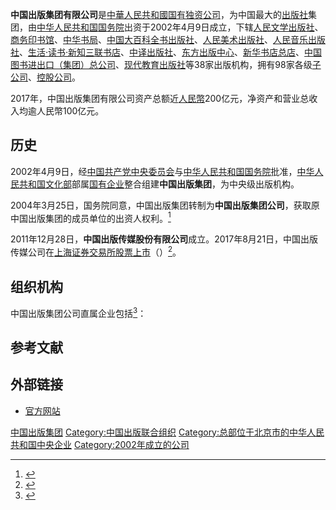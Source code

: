 {{Infobox company
| name = 中国出版集团有限公司
| name_en = China Publishing Group Corp.
| logo = China Publishing Group Corp.png
| logo_size = 
| logo_caption = 
| image =          
| image_size =
| image_caption =
| native_name = 
| native_name_lang = 
| other_name = 
| former_name = 中国出版集团公司
| local_code_name= CN
| local_code = 91110000717802879Y
| type = 有限责任公司(国有独资)
| industry = 新闻和出版业
| foundation = {{Start date and age|2002|4|9}}
| founder = 
| location = {{CHN}}[[北京市|北京市]][[东城区|东城区]][[朝阳门内大街|朝阳门内大街]]甲55号
| area_served = 
| key_people = 董事长：[[黄志坚|黄志坚]]
| products = 
| services = 
| owner = 
| subsid = {{unbulleted list|[[生活·读书·新知三联书店|生活·读书·新知三联书店]]|[[商务印书馆|商务印书馆]]|[[中华书局|中华书局]]}}
| homepage = {{URL|www.cnpubg.com}}
}}

'''中国出版集团有限公司'''是[[中華人民共和國|中華人民共和國]][[国有独资公司|国有独资公司]]，为中国最大的[[出版社|出版社]]集团，由[[中华人民共和国国务院|中华人民共和国国务院]]出资于2002年4月9日成立，下辖[[人民文学出版社|人民文学出版社]]、[[商务印书馆|商务印书馆]]、[[中华书局有限公司|中华书局]]、[[中国大百科全书出版社|中国大百科全书出版社]]、[[人民美术出版社|人民美术出版社]]、[[人民音乐出版社|人民音乐出版社]]、[[生活·读书·新知三联书店|生活·读书·新知三联书店]]、[[中译出版社|中译出版社]]、[[东方出版中心|东方出版中心]]、[[新华书店总店|新华书店总店]]、[[中国图书进出口（集团）总公司|中国图书进出口（集团）总公司]]、[[现代教育出版社|现代教育出版社]]等38家出版机构，拥有98家各级[[子公司|子公司]]、[[控股公司|控股公司]]。

2017年，中国出版集团有限公司资产总额近[[人民幣|人民幣]]200亿元，净资产和营业总收入均逾人民幣100亿元。

==历史==
2002年4月9日，经[[中国共产党中央委员会|中国共产党中央委员会]]与[[中华人民共和国国务院|中华人民共和国国务院]]批准，[[中华人民共和国文化部|中华人民共和国文化部]]部属[[国有企业|国有企业]]整合组建'''中国出版集团'''，为中央级出版机构。

2004年3月25日，国务院同意，中国出版集团转制为'''中国出版集团公司'''，获取原中国出版集团的成员单位的出资人权利。<ref>{{Cite web |url=http://www.gov.cn/xxgk/pub/govpublic/mrlm/200803/t20080328_31860.html |title=国务院关于中国出版集团转制为中国出版集团公司并授权管理国有资产等有关问题的批复 国函〔2004〕22号 |accessdate=2017-03-08 |archive-date=2018-10-15 |archive-url=https://web.archive.org/web/20181015040019/http://www.gov.cn/xxgk/pub/govpublic/mrlm/200803/t20080328_31860.html |dead-url=no }}</ref>

2011年12月28日，'''中国出版传媒股份有限公司'''成立。2017年8月21日，中国出版传媒公司在[[上海证券交易所|上海证券交易所]][[股票上市|股票上市]]（{{sse|601949|name=中国出版}}）<ref>{{cite news |title=中国大百科全书出版社：为一套书而成立 与改革开放同行 |url=http://www.xinhuanet.com/book/2018-08/30/c_129943123.htm |accessdate=2020-11-20 |archive-date=2020-11-27 |archive-url=https://web.archive.org/web/20201127124049/http://www.xinhuanet.com/book/2018-08/30/c_129943123.htm |dead-url=no }}</ref>。

== 组织机构 ==
中国出版集团公司直属企业包括<ref>{{Cite web |url=http://cn.cnpubg.com/overview/organizational.shtml |title=中国出版集团公司组织结构图 |accessdate=2017-03-08 |archive-date=2020-11-04 |archive-url=https://web.archive.org/web/20201104162733/http://cn.cnpubg.com/overview/organizational.shtml |dead-url=no }}</ref>：
{{columns-list|2|
*属于中国出版传媒公司：
** [[人民文学出版社|人民文学出版社]]
** [[商务印书馆|商务印书馆]]
** [[中华书局|中华书局]]
** [[中国大百科全书出版社|中国大百科全书出版社]]
** [[中国美术出版总社|中国美术出版总社]]
** [[人民音乐出版社|人民音乐出版社]]
** [[生活·读书·新知三联书店|生活·读书·新知三联书店]]
** [[中译出版社有限公司|中译出版社有限公司]]
** [[东方出版中心|东方出版中心]]
** [[现代教育出版社|现代教育出版社]]
** [[中国出版传媒商报社|中国出版传媒商报社]]
** [[中国民主法制出版社|中国民主法制出版社]]
** [[华文出版社|华文出版社]]
** [[世界图书出版公司|世界图书出版公司]]
** [[现代出版社|现代出版社]]
** [[北京中新联科技股份有限公司|北京中新联科技股份有限公司]]
** [[北京中版联印刷物资有限公司|北京中版联印刷物资有限公司]]
** [[中版集团数字传媒有限公司|中版集团数字传媒有限公司]]
** [[中版教材有限公司|中版教材有限公司]]
** [[新华联合发行有限公司|新华联合发行有限公司]]
** [[中版国际传媒有限公司|中版国际传媒有限公司]]
** [[中版文化传播有限公司|中版文化传播有限公司]]
** [[中版昆仑传媒公司|中版昆仑传媒公司]]
*不属于中国出版传媒公司：
** [[新华书店总店|新华书店总店]]
** [[中国图书进出口（集团）总公司|中国图书进出口（集团）总公司]]
** [[荣宝斋出版社|荣宝斋出版社]]
** [[中国对外翻译有限公司|中国对外翻译有限公司]]
** [[中版数字设备有限公司|中版数字设备有限公司]]
** [[北京中版置业有限公司|北京中版置业有限公司]]
** [[中版（北京）科贸有限公司|中版（北京）科贸有限公司]]
}}

==参考文献==
{{reflist}}

==外部链接==
* [http://www.cnpubg.com/ 官方网站]{{Wayback|url=http://www.cnpubg.com/ |date=20200718055235 }}
{{国有重要骨干企业}}
[[Category:中国出版集团|]]
[[Category:中国出版联合组织|Category:中国出版联合组织]]
[[Category:总部位于北京市的中华人民共和国中央企业|Category:总部位于北京市的中华人民共和国中央企业]]
[[Category:2002年成立的公司|Category:2002年成立的公司]]